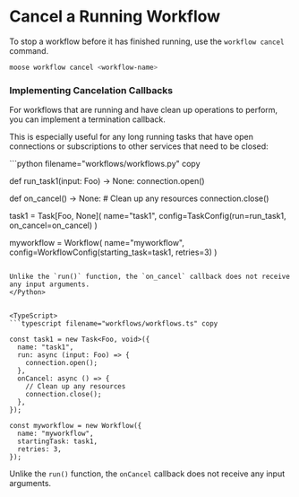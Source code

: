 # Cancel a Running Workflow

To stop a workflow before it has finished running, use the `workflow cancel` command.

```bash filename="Terminal" copy
moose workflow cancel <workflow-name>
```

### Implementing Cancelation Callbacks

For workflows that are running and have clean up operations to perform, you can implement a termination callback.

This is especially useful for any long running tasks that have open connections or subscriptions to other services that need to be closed:

<Python>
```python filename="workflows/workflows.py" copy

def run_task1(input: Foo) -> None:
    connection.open()

def on_cancel() -> None:
    # Clean up any resources
    connection.close()

task1 = Task[Foo, None](
    name="task1",
    config=TaskConfig(run=run_task1, on_cancel=on_cancel)
)

myworkflow = Workflow(
  name="myworkflow",
  config=WorkflowConfig(starting_task=task1, retries=3)
)
```

Unlike the `run()` function, the `on_cancel` callback does not receive any input arguments.
</Python>


<TypeScript>
```typescript filename="workflows/workflows.ts" copy

const task1 = new Task<Foo, void>({
  name: "task1",
  run: async (input: Foo) => {
    connection.open();
  },
  onCancel: async () => {
    // Clean up any resources
    connection.close();
  },
});

const myworkflow = new Workflow({
  name: "myworkflow",
  startingTask: task1,
  retries: 3,
});
```

Unlike the `run()` function, the `onCancel` callback does not receive any input arguments.
</TypeScript>

